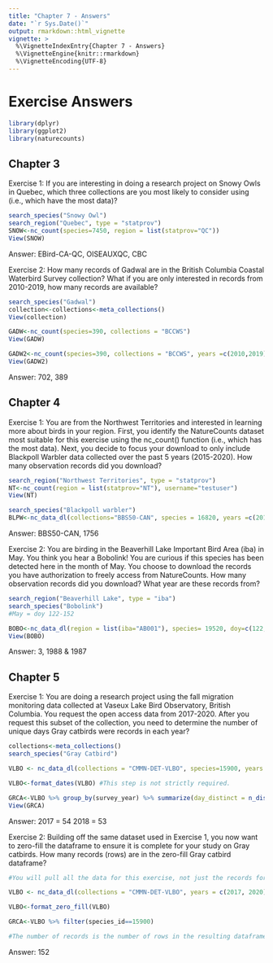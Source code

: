 ```yaml
---
title: "Chapter 7 - Answers"
date: "`r Sys.Date()`"
output: rmarkdown::html_vignette
vignette: >
  %\VignetteIndexEntry{Chapter 7 - Answers}
  %\VignetteEngine{knitr::rmarkdown}
  %\VignetteEncoding{UTF-8}
---
```


# Exercise Answers {#Ans7}

```r
library(dplyr) 
library(ggplot2)
library(naturecounts)
```

## Chapter 3 {#Ans7.1}

Exercise 1: If you are interesting in doing a research project on Snowy Owls in Quebec, which three collections are you most likely to consider using (i.e., which have the most data)?

```r
search_species("Snowy Owl")
search_region("Quebec", type = "statprov")
SNOW<-nc_count(species=7450, region = list(statprov="QC"))
View(SNOW)
```

Answer: EBird-CA-QC, OISEAUXQC, CBC

Exercise 2: How many records of Gadwal are in the British Columbia Coastal Waterbird Survey collection? What if you are only interested in records from 2010-2019, how many records are available?

```r
search_species("Gadwal")
collection<-collections<-meta_collections()
View(collection)

GADW<-nc_count(species=390, collections = "BCCWS")
View(GADW)

GADW2<-nc_count(species=390, collections = "BCCWS", years =c(2010,2019))
View(GADW2)
```

Answer: 702, 389

## Chapter 4 {#Ans7.2}

Exercise 1: You are from the Northwest Territories and interested in learning more about birds in your region. First, you identify the NatureCounts dataset most suitable for this exercise using the nc_count() function (i.e., which has the most data). Next, you decide to focus your download to only include Blackpoll Warbler data collected over the past 5 years (2015-2020). How many observation records did you download?

```r
search_region("Northwest Territories", type = "statprov")
NT<-nc_count(region = list(statprov="NT"), username="testuser")
View(NT)

search_species("Blackpoll warbler")
BLPW<-nc_data_dl(collections="BBS50-CAN", species = 16820, years =c(2015, 2020), username="testuser", info="tutorial example")
```

Answer: BBS50-CAN, 1756

Exercise 2: You are birding in the Beaverhill Lake Important Bird Area (iba) in May. You think you hear a Bobolink! You are curious if this species has been detected here in the month of May. You choose to download the records you have authorization to freely access from NatureCounts. How many observation records did you download? What year are these records from?

```r
search_region("Beaverhill Lake", type = "iba") 
search_species("Bobolink")
#May = doy 122-152

BOBO<-nc_data_dl(region = list(iba="AB001"), species= 19520, doy=c(122,152),  username="testuser", info="tutorial example")
View(BOBO)
```

Answer: 3, 1988 & 1987

## Chapter 5 {#Ans7.3}

Exercise 1: You are doing a research project using the fall migration monitoring data collected at Vaseux Lake Bird Observatory, British Columbia. You request the open access data from 2017-2020. After you request this subset of the collection, you need to determine the number of unique days Gray catbirds were records in each year?

```r
collections<-meta_collections()
search_species("Gray Catbird") 

VLBO <- nc_data_dl(collections = "CMMN-DET-VLBO", species=15900, years = c(2017, 2020), username = "testuser", info = "tutorial example")

VLBO<-format_dates(VLBO) #This step is not strictly required.

GRCA<-VLBO %>% group_by(survey_year) %>% summarize(day_distinct = n_distinct(doy)) #Could have alternatively counted the number of district `SamplingEventIdentifier` 
View(GRCA)

```

Answer: 2017 = 54 2018 = 53

Exercise 2: Building off the same dataset used in Exercise 1, you now want to zero-fill the dataframe to ensure it is complete for your study on Gray catbirds. How many records (rows) are in the zero-fill Gray catbird dataframe?

```r

#You will pull all the data for this exercise, not just the records for Gray catbird. This ensures the zero-fill works correctly

VLBO <- nc_data_dl(collections = "CMMN-DET-VLBO", years = c(2017, 2020), username = "testuser", info = "tutorial example")

VLBO<-format_zero_fill(VLBO)

GRCA<-VLBO %>% filter(species_id==15900)

#The number of records is the number of rows in the resulting dataframe. 

```

Answer: 152
